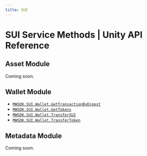 ```yaml
---
title: SUI
---
```


# SUI Service Methods | Unity API Reference

## Asset Module
Coming soon.

## Wallet Module
- [`MWSDK.SUI.Wallet.GetTransactionByDigest`](/api-reference/unity/solana/wallet/GetTransactionByDigest)
- [`MWSDK.SUI.Wallet.GetTokens`](/api-reference/unity/solana/wallet/GetTokens)
- [`MWSDK.SUI.Wallet.TransferSUI`](/api-reference/unity/solana/wallet/TransferSUI)
- [`MWSDK.SUI.Wallet.TransferToken`](/api-reference/unity/solana/wallet/TransferToken)

## Metadata Module
Coming soon.
